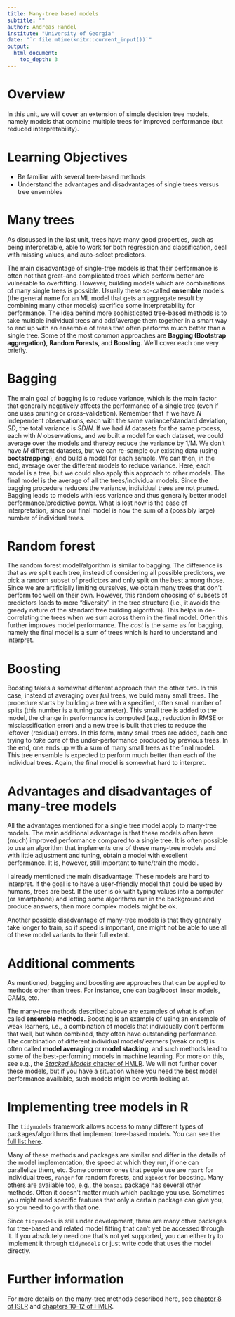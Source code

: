 ```yaml
---
title: Many-tree based models 
subtitle: ""
author: Andreas Handel
institute: "University of Georgia"
date: "`r file.mtime(knitr::current_input())`"
output: 
  html_document:
    toc_depth: 3
---
```



# Overview
In this unit, we will cover an extension of simple decision tree models, namely models that combine multiple trees for improved performance (but reduced interpretability).

# Learning Objectives
* Be familiar with several tree-based methods
* Understand the advantages and disadvantages of single trees versus tree ensembles


# Many trees 

As discussed in the last unit, trees have many good properties, such as being interpretable, able to work for both regression and classification, deal with missing values, and auto-select predictors.

The main disadvantage of single-tree models is that their performance is often not that great--and complicated trees which perform better are vulnerable to overfitting. However, building models which are combinations of many single trees is possible. Usually these so-called **ensemble** models (the general name for an ML model that gets an aggregate result by combining many other models) sacrifice some interpretability for performance. The idea behind more sophisticated tree-based methods is to take multiple individual trees and add/average them together in a smart way to end up with an ensemble of trees that often performs much better than a single tree. Some of the most common approaches are **Bagging (Bootstrap aggregation)**, **Random Forests**, and **Boosting**. We'll cover each one very briefly. 


# Bagging

The main goal of bagging is to reduce variance, which is the main factor that generally negatively affects the performance of a single tree (even if one uses pruning or cross-validation). Remember that if we have _N_ independent observations, each with the same variance/standard deviation, _SD_, the total variance is _SD_/_N_. If we had _M_ datasets for the same process, each with _N_ observations, and we built a model for each dataset, we could average over the models and thereby reduce the variance by 1/M. We don't have _M_ different datasets, but we can re-sample our existing data (using **bootstrapping**), and build a model for each sample. We can then, in the end, average over the different models to reduce variance. Here, each model is a tree, but we could also apply this approach to other models. The final model is the average of all the trees/individual models. Since the bagging procedure reduces the variance, individual trees are not pruned. Bagging leads to models with less variance and thus generally better model performance/predictive power. What is lost now is the ease of interpretation, since our final model is now the sum of a (possibly large) number of individual trees.


# Random forest

The random forest model/algorithm is similar to bagging. The difference is that as we split each tree, instead of considering all possible predictors, we pick a random subset of predictors and only split on the best among those. Since we are artificially limiting ourselves, we obtain many trees that don't perform too well on their own. However, this random choosing of subsets of predictors leads to more "diversity" in the tree structure (i.e., it avoids the greedy nature of the standard tree building algorithm). This helps in de-correlating the trees when we sum across them in the final model. Often this further improves model performance. The _cost_ is the same as for bagging, namely the final model is a sum of trees which is hard to understand and interpret.


# Boosting

Boosting takes a somewhat different approach than the other two. In this case, instead of averaging over _full_ trees, we build many small trees. The procedure starts by building a tree with a specified, often small number of splits (this number is a tuning parameter). This small tree is added to the model, the change in performance is computed (e.g., reduction in RMSE or misclassification error) and a new tree is built that tries to reduce the leftover (residual) errors. In this form, many small trees are added, each one trying to _take care_ of the under-performance produced by previous trees. In the end, one ends up with a sum of many small trees as the final model. This tree ensemble is expected to perform much better than each of the individual trees. Again, the final model is somewhat hard to interpret.



# Advantages and disadvantages of many-tree models  

All the advantages mentioned for a single tree model apply to many-tree models. The main additional advantage is that these models often have (much) improved performance compared to a single tree. It is often possible to use an algorithm that implements one of these many-tree models and with little adjustment and tuning, obtain a model with excellent performance. It is, however, still important to tune/train the model.

I already mentioned the main disadvantage: These models are hard to interpret. If the goal is to have a user-friendly model that could be used by humans, trees are best. If the user is ok with typing values into a computer (or smartphone) and letting some algorithms run in the background and produce answers, then more complex models might be ok.

Another possible disadvantage of many-tree models is that they generally take longer to train, so if speed is important, one might not be able to use all of these model variants to their full extent.


# Additional comments

As mentioned, bagging and boosting are approaches that can be applied to methods other than trees. For instance, one can bag/boost linear models, GAMs, etc.

The many-tree methods described above are examples of what is often called **ensemble methods.**  Boosting is an example of using an ensemble of weak learners, i.e., a combination of models that individually don't perform that well, but when combined, they often have outstanding performance. The combination of different individual models/learners (weak or not) is often called **model averaging** or **model stacking**, and such methods lead to some of the best-performing models in machine learning. For more on this, see e.g., the [_Stacked Models_ chapter of HMLR](https://bradleyboehmke.github.io/HOML/stacking.html). We will not further cover these models, but if you have a situation where you need the best model performance available, such models might be worth looking at. 



# Implementing tree models in R

The `tidymodels` framework allows access to many different types of packages/algorithms that implement tree-based models. You can see the [full list here](https://www.tidymodels.org/find/parsnip/). 

Many of these methods and packages are similar and differ in the details of the model implementation, the speed at which they run, if one can parallelize them, etc. Some common ones that people use are `rpart` for individual trees, `ranger` for random forests, and `xgboost` for boosting. Many others are available too, e.g., the `bonsai` package has several other methods. Often it doesn't matter much which package you use. Sometimes you might need specific features that only a certain package can give you, so you need to go with that one. 

Since `tidymodels` is still under development, there are many other packages for tree-based and related model fitting that can't yet be accessed through it. If you absolutely need one that's not yet supported, you can either try to implement it through `tidymodels` or just write code that uses the model directly.


# Further information

For more details on the many-tree methods described here, see [chapter 8 of ISLR](https://statlearning.com/) and [chapters 10-12 of HMLR](https://bradleyboehmke.github.io/HOML/DT.html).

